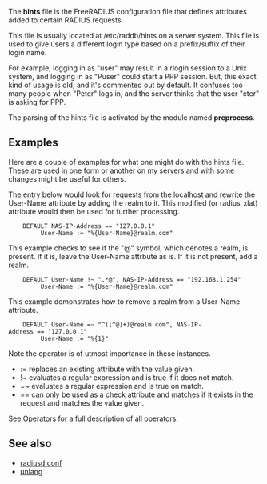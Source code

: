 The '''hints''' file is the FreeRADIUS configuration file that defines attributes added to certain RADIUS requests.

{{Default in the server source|raddb/hints}}

This file is usually located at /etc/raddb/hints on a server system. This file is used to give users a different login type based on a prefix/suffix of their login name.

For example, logging in as "user" may result in a rlogin session to a Unix system, and logging in as "Puser" could start a PPP session. But, this exact kind of usage is old, and it's commented out by default.
It confuses too many people when "Peter" logs in, and the server thinks that the user "eter" is asking for PPP.

The parsing of the hints file is activated by the module named '''preprocess'''.

== Examples ==

Here are a couple of examples for what one might do with the hints file. These are used in one form or another on my servers and with some changes might be useful for others.

The entry below would look for requests from the localhost and rewrite the User-Name attribute by adding the realm to it. This modified (or radius_xlat) attribute would then be used for further processing.

     DEFAULT NAS-IP-Address == "127.0.0.1"
          User-Name := "%{User-Name}@realm.com"

This example checks to see if the "@" symbol, which denotes a realm, is present. If it is, leave the User-Name attrbute as is. If it is not present, add a realm.

     DEFAULT User-Name !~ ".*@", NAS-IP-Address == "192.168.1.254"
          User-Name := "%{User-Name}@realm.com"

This example demonstrates how to remove a realm from a User-Name attribute.

     DEFAULT User-Name =~ "^([^@]+)@realm.com", NAS-IP-Address == "127.0.0.1"
          User-Name := "%{1}"

Note the operator is of utmost importance in these instances.

*<nowiki>:=</nowiki> replaces an existing attribute with the value given.
*!~ evaluates a regular expression and is true if it does not match.
*=~ evaluates a regular expression and is true on match.
*== can only be used as a check attribute and matches if it exists in the request and matches the value given.

See [[Operators]] for a full description of all operators.

==See also==

* [[radiusd.conf]]
* [[unlang]]
